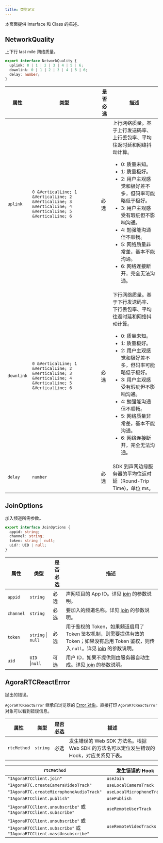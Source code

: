 ```yaml
---
title: 类型定义
---
```


本页面提供 Interface 和 Class 的描述。

<h2 className="anchor index-interface-networkquality" id="networkquality">NetworkQuality</h2>

上下行 last mile 网络质量。

```typescript
export interface NetworkQuality {
  uplink: 0 | 1 | 2 | 3 | 4 | 5 | 6;
  downlink: 0 | 1 | 2 | 3 | 4 | 5 | 6;
  delay: number;
}
```

| 属性     | 类型         | 是否必选 | 描述                                                                                                                                                                                     |
|----------|--------------|----------|------------------------------------------------------------------------------------------------------------------------------------------------------------------------------------------|
| `uplink`   | `0 &VerticalLine; 1 &VerticalLine; 2 &VerticalLine; 3 &VerticalLine; 4 &VerticalLine; 5 &VerticalLine; 6` | 必选       | 上行网络质量。基于上行发送码率、上行丢包率、平均往返时延和网络抖动计算。<ul><li>0: 质量未知。</li><li>1: 质量极好。</li><li>2: 用户主观感觉和极好差不多，但码率可能略低于极好。</li><li>3: 用户主观感受有瑕疵但不影响沟通。</li><li>4: 勉强能沟通但不顺畅。</li><li>5: 网络质量非常差，基本不能沟通。</li><li>6: 网络连接断开，完全无法沟通。</li></ul> |
| `downlink` | `0 &VerticalLine; 1 &VerticalLine; 2 &VerticalLine; 3 &VerticalLine; 4 &VerticalLine; 5 &VerticalLine; 6` | 必选       | 下行网络质量。基于下行发送码率、下行丢包率、平均往返时延和网络抖动计算。<ul><li>0: 质量未知。</li><li>1: 质量极好。</li><li>2: 用户主观感觉和极好差不多，但码率可能略低于极好。</li><li>3: 用户主观感受有瑕疵但不影响沟通。</li><li>4: 勉强能沟通但不顺畅。</li><li>5: 网络质量非常差，基本不能沟通。</li><li>6: 网络连接断开，完全无法沟通。</li></ul> |
| `delay`    | `number`       | 必选       | SDK 到声网边缘服务器的平均往返时延（Round-Trip Time)，单位 ms。                 |

<h2 className="anchor index-interface-joinoptions" id="joinoptions">JoinOptions</h2>

加入频道所需参数。

```typescript
export interface JoinOptions {
  appid: string;
  channel: string;
  token: string | null;
  uid?: UID | null;
}
```

| 属性     | 类型         | 是否必选 | 描述  |
| -------- | ---------------- | -------- | ---- |
| `appid`   | `string`         | 必选     | 声网项目的 App ID。详见 [join](https://docportal.shengwang.cn/cn/live-streaming-premium-4.x/API%20Reference/web_ng/interfaces/iagorartcclient.html#join) 的参数说明。 |
| `channel` | `string`         | 必选     | 要加入的频道名称。详见 [join](https://docportal.shengwang.cn/cn/live-streaming-premium-4.x/API%20Reference/web_ng/interfaces/iagorartcclient.html#join) 的参数说明。  |
| `token`   | `string` &VerticalLine; `null`    | 必选                                                                                                                                                                  | 用于鉴权的 Token，如果频道启用了 Token 鉴权机制，则需要提供有效的 Token；如果没有启用 Token 鉴权，则传入 `null`。详见 [join](https://docportal.shengwang.cn/cn/live-streaming-premium-4.x/API%20Reference/web_ng/interfaces/iagorartcclient.html#join) 的参数说明。 |
| `uid`     | `UID`  &VerticalLine;`null`    | 可选                                                                                                                                                                  | 用户 ID，如果不提供则由服务器自动生成。详见 [join](https://docportal.shengwang.cn/cn/live-streaming-premium-4.x/API%20Reference/web_ng/interfaces/iagorartcclient.html#join) 的参数说明。                                                                           |

<h2 className="anchor index-class-agorartcreacterror" id="agorartcreacterror">AgoraRTCReactError</h2>

抛出的错误。

`AgoraRTCReactError` 继承自浏览器的 [Error 对象](https://developer.mozilla.org/en-US/docs/Web/JavaScript/Reference/Global_Objects/Error)。直接打印 `AgoraRTCReactError` 对象可以看到错误信息。

| 属性     | 类型         | 是否必选 | 描述  |
| -------- | ---------------- | -------- | ---- |
| `rtcMethod`   | `string`         | 必选     | 发生错误的 Web SDK 方法名。根据 Web SDK 的方法名可以定位发生错误的 Hook，对应关系见下表。 |


| `rtcMethod`                                                    | 发生错误的 Hook         |
| ------------------------------------------------------------ | ----------------------- |
| `"IAgoraRTCClient.join"`                                       | `useJoin`                 |
| `"IAgoraRTC.createCameraVideoTrack" `                          | `useLocalCameraTrack`     |
| `"IAgoraRTC.createMicrophoneAudioTrack"`                       | `useLocalMicrophoneTrack` |
| `"IAgoraRTCClient.publish"`                                    | `usePublish`              |
| `"IAgoraRTCClient.unsubscribe"` 或 `"IAgoraRTCClient.subscribe"` | `useRemoteUserTrack`      |
| `"IAgoraRTCClient.unsubscribe"` 或 `"IAgoraRTCClient.subscribe"` 或  `"IAgoraRTCClient.massUnsubscribe"` | `useRemoteVideoTracks `   |

